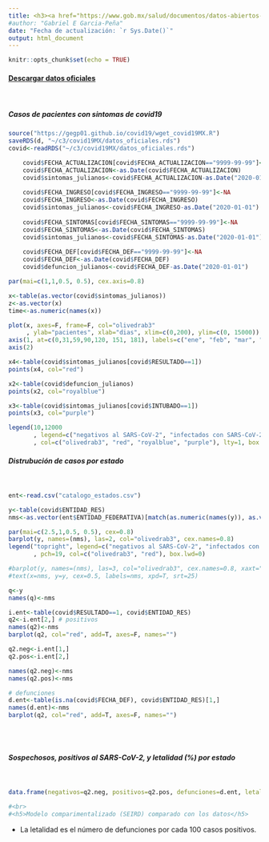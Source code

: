 ```yaml
---
title: <h3><a href="https://www.gob.mx/salud/documentos/datos-abiertos-152127">Datos oficiales de la Dirección General de Epidemiología</a></h3>
#author: "Gabriel E Garcia-Peña"
date: "Fecha de actualización: `r Sys.Date()`"
output: html_document
---
```


```r
knitr::opts_chunk$set(echo = TRUE)
```
<h4><a href='http://187.191.75.115/gobmx/salud/datos_abiertos/datos_abiertos_covid19.zip' target='_blank'>Descargar datos oficiales</a></h4>
<br>
<h5>Casos de pacientes con sintomas de covid19</h5>
```r

source("https://gegp01.github.io/covid19/wget_covid19MX.R")
saveRDS(d, "~/c3/covid19MX/datos_oficiales.rds")
covid<-readRDS("~/c3/covid19MX/datos_oficiales.rds")

    covid$FECHA_ACTUALIZACION[covid$FECHA_ACTUALIZACION=="9999-99-99"]<-NA
    covid$FECHA_ACTUALIZACION<-as.Date(covid$FECHA_ACTUALIZACION)
    covid$sintomas_julianos<-covid$FECHA_ACTUALIZACION-as.Date("2020-01-01")
    
    covid$FECHA_INGRESO[covid$FECHA_INGRESO=="9999-99-99"]<-NA
    covid$FECHA_INGRESO<-as.Date(covid$FECHA_INGRESO)
    covid$sintomas_julianos<-covid$FECHA_INGRESO-as.Date("2020-01-01")
    
    covid$FECHA_SINTOMAS[covid$FECHA_SINTOMAS=="9999-99-99"]<-NA
    covid$FECHA_SINTOMAS<-as.Date(covid$FECHA_SINTOMAS)
    covid$sintomas_julianos<-covid$FECHA_SINTOMAS-as.Date("2020-01-01")
    
    covid$FECHA_DEF[covid$FECHA_DEF=="9999-99-99"]<-NA
    covid$FECHA_DEF<-as.Date(covid$FECHA_DEF) 
    covid$defuncion_julianos<-covid$FECHA_DEF-as.Date("2020-01-01")

par(mai=c(1,1,0.5, 0.5), cex.axis=0.8)

x<-table(as.vector(covid$sintomas_julianos))
z<-as.vector(x)
time<-as.numeric(names(x))

plot(x, axes=F, frame=F, col="olivedrab3"
     , ylab="pacientes", xlab="dias", xlim=c(0,200), ylim=c(0, 15000))
axis(1, at=c(0,31,59,90,120, 151, 181), labels=c("ene", "feb", "mar", "abr", "mayo", "jun", "jul"))
axis(2)

x4<-table(covid$sintomas_julianos[covid$RESULTADO==1])
points(x4, col="red")

x2<-table(covid$defuncion_julianos)
points(x2, col="royalblue")

x3<-table(covid$sintomas_julianos[covid$INTUBADO==1])
points(x3, col="purple")

legend(10,12000
       , legend=c("negativos al SARS-CoV-2", "infectados con SARS-CoV-2", "defunciones", "intubados")
       , col=c("olivedrab3", "red", "royalblue", "purple"), lty=1, box.lwd=0)

```

<h5>Distrubución de casos por estado</h5> 
<br>
```r
ent<-read.csv("catalogo_estados.csv")

y<-table(covid$ENTIDAD_RES)
nms<-as.vector(ent$ENTIDAD_FEDERATIVA)[match(as.numeric(names(y)), as.vector(ent$CLAVE_ENTIDAD))]

par(mai=c(2.5,1,0.5, 0.5), cex=0.8)
barplot(y, names=(nms), las=2, col="olivedrab3", cex.names=0.8)
legend("topright", legend=c("negativos al SARS-CoV-2", "infectados con SARS-CoV-2" )
       , pch=19, col=c("olivedrab3", "red"), box.lwd=0)

#barplot(y, names=(nms), las=3, col="olivedrab3", cex.names=0.8, xaxt="n")
#text(x=nms, y=y, cex=0.5, labels=nms, xpd=T, srt=25)

q<-y
names(q)<-nms

i.ent<-table(covid$RESULTADO==1, covid$ENTIDAD_RES)
q2<-i.ent[2,] # positivos
names(q2)<-nms
barplot(q2, col="red", add=T, axes=F, names="")

q2.neg<-i.ent[1,]
q2.pos<-i.ent[2,]

names(q2.neg)<-nms
names(q2.pos)<-nms

# defunciones
d.ent<-table(is.na(covid$FECHA_DEF), covid$ENTIDAD_RES)[1,]
names(d.ent)<-nms
barplot(q2, col="red", add=T, axes=F, names="")

```
<br><br>
<h5>Sospechosos, positivos al SARS-CoV-2, y letalidad (%) por estado</h5>
<br>
```r

data.frame(negativos=q2.neg, positivos=q2.pos, defunciones=d.ent, letalidad=round(d.ent/q2.pos*100,1))

#<br>
#<h5>Modelo comparimentalizado (SEIRD) comparado con los datos</h5>
```
* La letalidad es el número de defunciones por cada 100 casos positivos.





